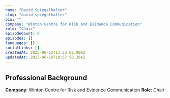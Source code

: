 ```yaml
---
name: "David Spiegelhalter"
slug: "david-spiegelhalter"
bio: ""
company: "Winton Centre for Risk and Evidence Communication"
role: "Chair"
episodeCount: 0
episodes: []
languages: []
socialLinks: []
createdAt: 2025-06-12T13:23:08.000Z
updatedAt: 2025-06-19T10:57:50.394Z
---
```


## Professional Background

**Company**: Winton Centre for Risk and Evidence Communication
**Role**: Chair

